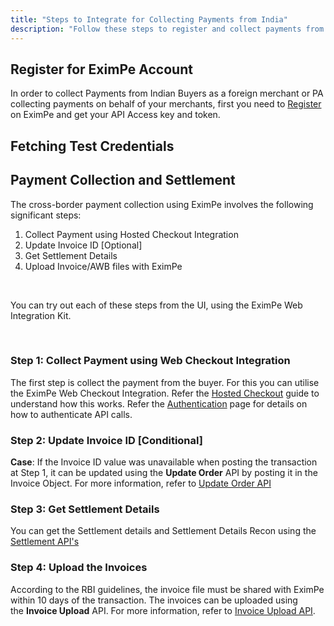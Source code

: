 ```yaml
---
title: "Steps to Integrate for Collecting Payments from India"
description: "Follow these steps to register and collect payments from customer in India"
---
```


## Register for EximPe Account

In order to collect Payments from Indian Buyers as a foreign merchant or PA collecting payments on behalf of your merchants, first you need to [Register](https://docs.eximpe.com/integration-guide/getting-started/register-merchant) on EximPe and get your API Access key and token.

## Fetching Test Credentials




## Payment Collection and Settlement

The cross-border payment collection using EximPe involves the following significant steps:

1. Collect Payment using Hosted Checkout Integration
2. Update Invoice ID [Optional]
3. Get Settlement Details
4. Upload Invoice/AWB files with EximPe

 

You can try out each of these steps from the UI, using the EximPe Web Integration Kit.

 

### Step 1: Collect Payment using Web Checkout Integration

The first step is collect the payment from the buyer. For this you can utilise the EximPe Web Checkout Integration. Refer the [Hosted Checkout](https://docs.eximpe.com/integration-guide/web-integration/hosted-checkout) guide to understand how this works. Refer the [Authentication](https://app.clickup.com/3462325/docs/39n5n-8216/39n5n-7996) page for details on how to authenticate API calls.

### Step 2: Update Invoice ID [Conditional]

**Case**: If the Invoice ID value was unavailable when posting the transaction at Step 1, it can be updated using the **Update Order** API by posting it in the Invoice Object. For more information, refer to [Update Order API](https://docs.eximpe.com/api-reference/order/update_order)

### Step 3: Get Settlement Details

You can get the Settlement details and Settlement Details Recon using the [Settlement API's](https://app.clickup.com/3462325/docs/39n5n-8216/39n5n-8136)

### Step 4: Upload the Invoices

According to the RBI guidelines, the invoice file must be shared with EximPe within 10 days of the transaction. The invoices can be uploaded using the **Invoice Upload** API. For more information, refer to [Invoice Upload API](https://app.clickup.com/3462325/docs/39n5n-8216/39n5n-7916).